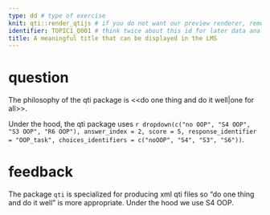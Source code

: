 ```yaml
---
type: dd # type of exercise
knit: qti::render_qtijs # if you do not want our preview renderer, remove this
identifier: TOPIC1_Q001 # think twice about this id for later data analysis!
title: A meaningful title that can be displayed in the LMS
---
```


# question

The philosophy of the qti package is <<do one thing and do it well|one for all>>.

Under the hood, the qti package uses `r dropdown(c("no OOP", "S4 OOP", "S3 OOP", "R6 OOP"), answer_index = 2, score = 5, response_identifier = "OOP_task", choices_identifiers = c("noOOP", "S4", "S3", "S6"))`.

# feedback

The package `qti` is specialized for producing xml qti files so "do one thing and do it well" is more appropriate. Under the hood we use S4 OOP.

